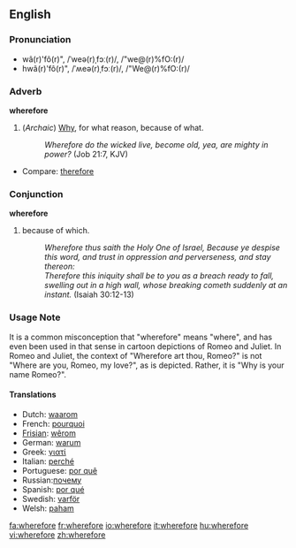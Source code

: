 ==English==

===Pronunciation===
*wâ(r)'fô(r)", /ˈweə(r)ˌfɔː(r)/, /"we@(r)%fO:(r)/
*hwâ(r)'fô(r)", /ˈʍeə(r)ˌfɔː(r)/, /"We@(r)%fO:(r)/

===Adverb===
'''wherefore'''
#(''Archaic'') [[Why]], for what reason, because of what.
#: ''Wherefore do the wicked live, become old, yea, are mighty in power?'' (Job 21:7, KJV)
*Compare: [[therefore]]

===Conjunction===
'''wherefore'''
# {{archaic}} because of which.
#: ''Wherefore thus saith the Holy One of Israel, Because ye despise this word, and trust in oppression and perverseness, and stay thereon: <br>Therefore this iniquity shall be to you as a breach ready to fall, swelling out in a high wall, whose breaking cometh suddenly at an instant.'' (Isaiah 30:12-13)

===Usage Note===

It is a common misconception that "wherefore" means "where", and has even been used in that sense in cartoon depictions of Romeo and Juliet. In Romeo and Juliet, the context of "Wherefore art thou, Romeo?" is not "Where are you, Romeo, my love?", as is depicted. Rather, it is "Why is your name Romeo?".

====Translations====
*Dutch: [[waarom]]
*French: [[pourquoi]]
*[[Frisian]]: [[wêrom]]
*German: [[warum]]
*Greek: [[γιατί]]
*Italian: [[perché]]
*Portuguese: [[por quê]]
*Russian:[[почему]]
*Spanish: [[por qué]]
*Swedish: [[varför]]
*Welsh: [[paham]]

[[fa:wherefore]]
[[fr:wherefore]]
[[io:wherefore]]
[[it:wherefore]]
[[hu:wherefore]]
[[vi:wherefore]]
[[zh:wherefore]]